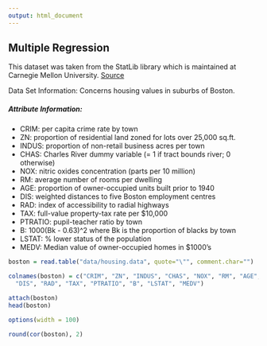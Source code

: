 ```yaml
---
output: html_document
---
```


## **Multiple Regression**


This dataset was taken from the StatLib library which is maintained at Carnegie Mellon University.
[Source](http://archive.ics.uci.edu/ml/datasets/Housing)

Data Set Information: Concerns housing values in suburbs of Boston.

##### Attribute Information:
  * CRIM: per capita crime rate by town
  * ZN: proportion of residential land zoned for lots over 25,000 sq.ft.
  * INDUS: proportion of non-retail business acres per town
  * CHAS: Charles River dummy variable (= 1 if tract bounds river; 0 otherwise)
  * NOX: nitric oxides concentration (parts per 10 million)  
  * RM: average number of rooms per dwelling  
  * AGE: proportion of owner-occupied units built prior to 1940  
  * DIS: weighted distances to five Boston employment centres  
  * RAD: index of accessibility to radial highways  
  * TAX: full-value property-tax rate per $10,000
  * PTRATIO: pupil-teacher ratio by town  
  * B: 1000(Bk - 0.63)^2 where Bk is the proportion of blacks by town  
  * LSTAT: % lower status of the population  
  * MEDV: Median value of owner-occupied homes in $1000's  


```r
boston = read.table("data/housing.data", quote="\"", comment.char="")

colnames(boston) = c("CRIM", "ZN", "INDUS", "CHAS", "NOX", "RM", "AGE",
  "DIS", "RAD", "TAX", "PTRATIO", "B", "LSTAT", "MEDV")

attach(boston)
head(boston)
```

```r
options(width = 100)

round(cor(boston), 2)

```
